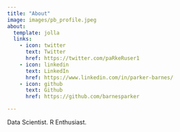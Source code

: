 ```yaml
---
title: "About"
image: images/pb_profile.jpeg
about:
  template: jolla
  links:
    - icon: twitter
      text: Twitter
      href: https://twitter.com/paRkeRuser1
    - icon: linkedin
      text: LinkedIn
      href: https://www.linkedin.com/in/parker-barnes/
    - icon: github
      text: Github
      href: https://github.com/barnesparker

---
```


Data Scientist. R Enthusiast.
